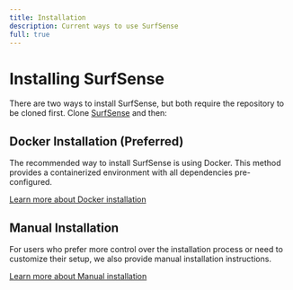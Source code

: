 ```yaml
---
title: Installation
description: Current ways to use SurfSense
full: true
---
```


# Installing SurfSense

There are two ways to install SurfSense, but both require the repository to be cloned first. Clone [SurfSense](https://github.com/MODSetter/SurfSense) and then:

## Docker Installation (Preferred)


The recommended way to install SurfSense is using Docker. This method provides a containerized environment with all dependencies pre-configured.

[Learn more about Docker installation](/docs/docker-installation)

## Manual Installation

For users who prefer more control over the installation process or need to customize their setup, we also provide manual installation instructions.

[Learn more about Manual installation](/docs/manual-installation)